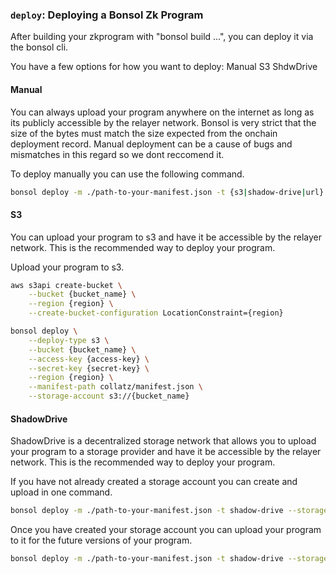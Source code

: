 
### `deploy`: Deploying a Bonsol Zk Program

After building your zkprogram with "bonsol build ...", you can deploy it via the bonsol cli.

You have a few options for how you want to deploy:
Manual
S3
ShdwDrive

#### Manual
You can always upload your program anywhere on the internet as long as its publicly accessible by the relayer network.
Bonsol is very strict that the size of the bytes must match the size expected from the onchain deployment record. 
Manual deployment can be a cause of bugs and mismatches in this regard so we dont reccomend it.

To deploy manually you can use the following command.

```bash
bonsol deploy -m ./path-to-your-manifest.json -t {s3|shadow-drive|url}
```

#### S3
You can upload your program to s3 and have it be accessible by the relayer network. This is the recommended way to deploy your program.

Upload your program to s3.
```bash
aws s3api create-bucket \
    --bucket {bucket_name} \
    --region {region} \
    --create-bucket-configuration LocationConstraint={region}
```

```bash
bonsol deploy \
    --deploy-type s3 \
    --bucket {bucket_name} \
    --access-key {access-key} \
    --secret-key {secret-key} \
    --region {region} \
    --manifest-path collatz/manifest.json \
    --storage-account s3://{bucket_name}
```

#### ShadowDrive
ShadowDrive is a decentralized storage network that allows you to upload your program to a storage provider and have it be accessible by the relayer network. This is the recommended way to deploy your program.

If you have not already created a storage account you can create and upload in one command.
```bash
bonsol deploy -m ./path-to-your-manifest.json -t shadow-drive --storage-account-name {your storage account} --storage-account-size-mb {your storage account size in mb} --storage-account-name {your storage account name} --alternate-keypair {path to your alternate keypair}
```
Once you have created your storage account you can upload your program to it for the future versions of your program.
```bash
bonsol deploy -m ./path-to-your-manifest.json -t shadow-drive --storage-account {your storage account}
```
